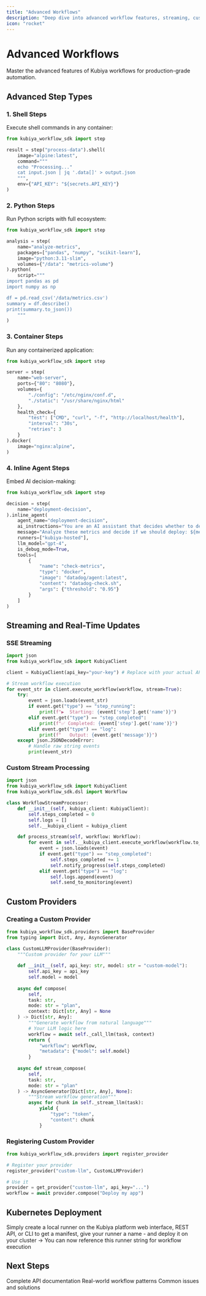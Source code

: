 ```yaml
---
title: "Advanced Workflows"
description: "Deep dive into advanced workflow features, streaming, custom providers, and production deployment"
icon: "rocket"
---
```


# Advanced Workflows

Master the advanced features of Kubiya workflows for production-grade automation.

## Advanced Step Types

### 1. **Shell Steps**

Execute shell commands in any container:

```python
from kubiya_workflow_sdk import step

result = step("process-data").shell(
    image="alpine:latest",
    command="""
    echo "Processing..."
    cat input.json | jq '.data[]' > output.json
    """,
    env={"API_KEY": "${secrets.API_KEY}"}
)
```

### 2. **Python Steps**

Run Python scripts with full ecosystem:

```python
from kubiya_workflow_sdk import step

analysis = step(
    name="analyze-metrics",
    packages=["pandas", "numpy", "scikit-learn"],
    image="python:3.11-slim",
    volumes={"/data": "metrics-volume"}
).python(
    script="""
import pandas as pd
import numpy as np

df = pd.read_csv('/data/metrics.csv')
summary = df.describe()
print(summary.to_json())
    """
)
```

### 3. **Container Steps**

Run any containerized application:

```python
from kubiya_workflow_sdk import step

server = step(
    name="web-server",
    ports={"80": "8080"},
    volumes={
        "./config": "/etc/nginx/conf.d",
        "./static": "/usr/share/nginx/html"
    },
    health_check={
        "test": ["CMD", "curl", "-f", "http://localhost/health"],
        "interval": "30s",
        "retries": 3
    }
).docker(
    image="nginx:alpine",
)
```

### 4. **Inline Agent Steps**

Embed AI decision-making:

```python
from kubiya_workflow_sdk import step

decision = step(
    name="deployment-decision",
).inline_agent(
    agent_name="deployment-decision",
    ai_instructions="You are an AI assistant that decides whether to deploy based on metrics.",
    message="Analyze these metrics and decide if we should deploy: ${metrics}",
    runners=["kubiya-hosted"],
    llm_model="gpt-4",
    is_debug_mode=True,
    tools=[
        {
            "name": "check-metrics",
            "type": "docker",
            "image": "datadog/agent:latest",
            "content": "datadog-check.sh",
            "args": {"threshold": "0.95"}
        }
    ]
)
```

## Streaming and Real-Time Updates

### SSE Streaming

```python
import json
from kubiya_workflow_sdk import KubiyaClient

client = KubiyaClient(api_key="your-key") # Replace with your actual API key

# Stream workflow execution
for event_str in client.execute_workflow(workflow, stream=True):
    try:
        event = json.loads(event_str)
        if event.get("type") == "step_running":
            print(f"▶️  Starting: {event['step'].get('name')}")
        elif event.get("type") == "step_completed":
            print(f"✅ Completed: {event['step'].get('name')}")
        elif event.get("type") == "log":
            print(f"   Output: {event.get('message')}")
    except json.JSONDecodeError:
        # Handle raw string events
        print(event_str)

```

### Custom Stream Processing

```python
import json
from kubiya_workflow_sdk import KubiyaClient
from kubiya_workflow_sdk.dsl import Workflow

class WorkflowStreamProcessor:
    def __init__(self, kubiya_client: KubiyaClient):
        self.steps_completed = 0
        self.logs = []
        self.__kubiya_client = kubiya_client

    def process_stream(self, workflow: Workflow):
        for event in self.__kubiya_client.execute_workflow(workflow.to_dict()):
            event = json.loads(event)
            if event.get("type") == "step_completed":
                self.steps_completed += 1
                self.notify_progress(self.steps_completed)
            elif event.get("type") == "log":
                self.logs.append(event)
                self.send_to_monitoring(event)

```

## Custom Providers

### Creating a Custom Provider

```python
from kubiya_workflow_sdk.providers import BaseProvider
from typing import Dict, Any, AsyncGenerator

class CustomLLMProvider(BaseProvider):
    """Custom provider for your LLM"""
    
    def __init__(self, api_key: str, model: str = "custom-model"):
        self.api_key = api_key
        self.model = model
        
    async def compose(
        self, 
        task: str,
        mode: str = "plan",
        context: Dict[str, Any] = None
    ) -> Dict[str, Any]:
        """Generate workflow from natural language"""
        # Your LLM logic here
        workflow = await self._call_llm(task, context)
        return {
            "workflow": workflow,
            "metadata": {"model": self.model}
        }
        
    async def stream_compose(
        self,
        task: str,
        mode: str = "plan"
    ) -> AsyncGenerator[Dict[str, Any], None]:
        """Stream workflow generation"""
        async for chunk in self._stream_llm(task):
            yield {
                "type": "token",
                "content": chunk
            }
```

### Registering Custom Provider

```python
from kubiya_workflow_sdk.providers import register_provider

# Register your provider
register_provider("custom-llm", CustomLLMProvider)

# Use it
provider = get_provider("custom-llm", api_key="...")
workflow = await provider.compose("Deploy my app")
```

## Kubernetes Deployment
Simply create a local runner on the Kubiya platform web interface, REST API, or CLI to get a manifest, give your runner a name - and deploy it on your cluster
-> You can now reference this runner string for workflow execution


## Next Steps

<CardGroup cols={2}>
  <Card title="API Reference" icon="code" href="/api-reference/compose">
    Complete API documentation
  </Card>
  <Card title="Examples" icon="lightbulb" href="/workflows/examples">
    Real-world workflow patterns
  </Card>
  <Card title="Troubleshooting" icon="wrench" href="/troubleshooting">
    Common issues and solutions
  </Card>
</CardGroup> 